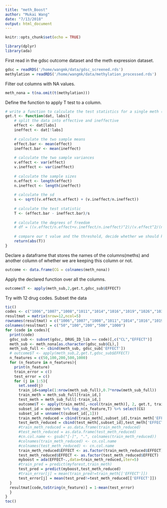 ```yaml
---
title: "meth_Boost"
author: "Mukai Wang"
date: "7/13/2018"
output: html_document
---
```


```r
knitr::opts_chunk$set(echo = TRUE)
```


```r
library(dplyr)
library(ada)
```

First read in the gdsc outcome dataset and the meth expression dataset.

```r
gdsc = readRDS('/home/wangmk/data/gdsc_screened.rds')
methylation = readRDS('/home/wangmk/data/methylation_processed.rds')
```

Filter out columns with NA values.

```r
meth_nona = t(na.omit(t(methylation)))
```

Define the function to apply T test to a column.

```r
# write a function to calculate the test statistics for a single meth (column)
get.t <- function(dat, labs){
    # split the data into effective and ineffective
    effect <- dat[labs]
    ineffect <- dat[!labs]
    
    # calculate the two sample means
    effect.bar <- mean(effect)
    ineffect.bar <- mean(ineffect)
    
    # calculate the two sample variances
    v.effect <- var(effect)
    v.ineffect <- var(ineffect)
    
    # calculate the sample sizes
    n.effect <- length(effect)
    n.ineffect <- length(ineffect)
    
    # calculate the sd
    s <- sqrt((v.effect/n.effect) + (v.ineffect/n.ineffect))
    
    # calculate the test statistic
    T <- (effect.bar - ineffect.bar)/s
    
    # calculate the degrees of freedom
    # df = ((v.effect/n.effect+v.ineffect/n.ineffect)^2)/(v.effect^2/(n.effect^2 * (n.effect-1))+v.ineffect^2/(n.ineffect^2 * (n.ineffect-1)))
    
    # compare our t value and the threshold, decide whether we should keep it or not
    return(abs(T))
}
```

Declare a dataframe that stores the names of the columns(meths) and another column of whether we are keeping this column or not.

```r
outcome <- data.frame(CG = colnames(meth_nona))
```

Apply the declared function over all the columns.

```r
outcome$T <- apply(meth_sub,2,get.t,gdsc_sub$EFFECT)
```

Try with 12 drug codes. Subset the data

```r
tic()
codes <- c("1006","1007","1008","1011","1014","1016","1019","1026","1032","1054","1060","1062")
resultmat = matrix(nrow=12,ncol=5)
rownames(resultmat) = c("1006","1007","1008","1011","1014","1016","1019","1026","1032","1054","1060","1062")
colnames(resultmat) = c("50","100","200","500","1000")
for (code in codes){
  print(code)
  gdsc_sub <- subset(gdsc, DRUG_ID_lib == code)[,c("CL","EFFECT")]
  meth_sub <- meth_nona[as.character(gdsc_sub$CL),]
  meth_sub_full <- cbind(meth_sub, gdsc_sub['EFFECT'])
  # outcome$T <- apply(meth_sub,2,get.t,gdsc_sub$EFFECT)
  n_features = c(50,100,200,500,1000)
  for (n_feature in n_features){
    print(n_feature)
    train_error = c()
    test_error = c()
    for (j in 1:5){
      set.seed(j)
      train_id=sample(1:nrow(meth_sub_full),0.7*nrow(meth_sub_full))
      train_meth = meth_sub_full[train_id,]
      test_meth = meth_sub_full[-train_id,]
      outcome$T <- apply(train_meth[,-ncol(train_meth)], 2, get.t, train_meth$EFFECT)
      subset_id = outcome %>% top_n(n_feature,T) %>% select(CG)
      subset_id = unname(t(subset_id[,1]))
      train_meth_reduced = cbind(train_meth[,subset_id],train_meth['EFFECT'])
      test_meth_reduced = cbind(test_meth[,subset_id],test_meth['EFFECT'])
      #train_meth_reduced = as.data.frame(train_meth_reduced)
      #test_meth_reduced = as.data.frame(test_meth_reduced)
      #cn.col.name <- gsub("[-]", ".", colnames(train_meth_reduced))
      #colnames(train_meth_reduced) <- cn.col.name
      #colnames(test_meth_reduced) <- cn.col.name
      train_meth_reduced$EFFECT <- as.factor(train_meth_reduced$EFFECT)
      test_meth_reduced$EFFECT <- as.factor(test_meth_reduced$EFFECT)
      myboost = ada(EFFECT~.,data=train_meth_reduced,iter=5)
      #train_pred = predict(myforest,train_meth)
      test_pred = predict(myboost,test_meth_reduced)
      #train_error[j] = mean(train_pred!=train_meth[['EFFECT']])
      test_error[j] = mean(test_pred!=test_meth_reduced[['EFFECT']])
  }
  resultmat[code,toString(n_feature)] = 1-mean(test_error)
  }
}
toc()
```